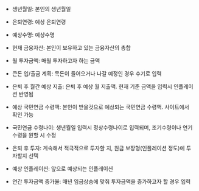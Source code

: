 - 생년월일: 본인의 생년월일

- 은퇴연령: 예상 은퇴연령

- 예상수명: 예상수명

- 현재 금융자산: 본인이 보유하고 있는 금융자산의 총합

- 월 투자금액: 매월 투자하고자 하는 금액

- 큰돈 입/출금 계획: 목돈이 들어오거나 나갈 예정인 경우 수기로 입력

- 은퇴 후 월간 예상 지출: 은퇴 후 예상 월 지출액. 현재 기준 금액을 입력시 인플레이션 반영됨

- 예상 국민연금 수령액: 본인이 받을것으로 예상되는 국민연금 수령액. 사이트에서 확인 가능

- 국민연금 수령나이: 생년월일 입력시 정상수령나이로 입력되며, 조기수령이나 연기수령을 원할 시 수정

- 은퇴 후 투자: 계속해서 적극적으로 투자할 지, 원금 보장형(인플레이션 정도)에 투자할지 선택

- 예상 인플레이션: 앞으로 예상되는 인플레이션

- 연간 투자금액 증가율: 매년 임금상승에 맞춰 투자금액을 증가하고자 할 경우 입력